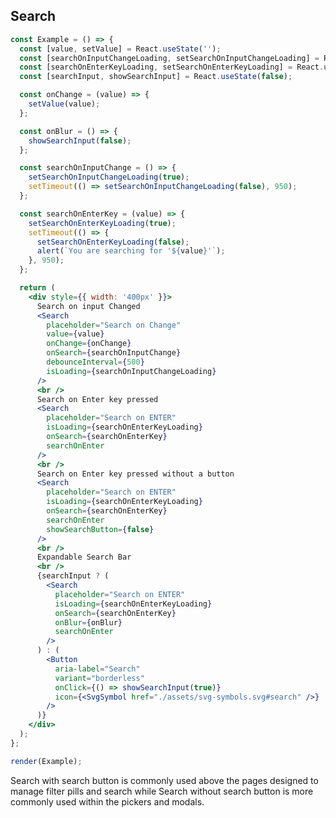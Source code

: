 
## Search

```jsx live=true
const Example = () => {
  const [value, setValue] = React.useState('');
  const [searchOnInputChangeLoading, setSearchOnInputChangeLoading] = React.useState(false);
  const [searchOnEnterKeyLoading, setSearchOnEnterKeyLoading] = React.useState(false);
  const [searchInput, showSearchInput] = React.useState(false);

  const onChange = (value) => {
    setValue(value);
  };

  const onBlur = () => {
    showSearchInput(false);
  };

  const searchOnInputChange = () => {
    setSearchOnInputChangeLoading(true);
    setTimeout(() => setSearchOnInputChangeLoading(false), 950);
  };

  const searchOnEnterKey = (value) => {
    setSearchOnEnterKeyLoading(true);
    setTimeout(() => {
      setSearchOnEnterKeyLoading(false);
      alert(`You are searching for '${value}'`);
    }, 950);
  };

  return (
    <div style={{ width: '400px' }}>
      Search on input Changed
      <Search
        placeholder="Search on Change"
        value={value}
        onChange={onChange}
        onSearch={searchOnInputChange}
        debounceInterval={500}
        isLoading={searchOnInputChangeLoading}
      />
      <br />
      Search on Enter key pressed
      <Search
        placeholder="Search on ENTER"
        isLoading={searchOnEnterKeyLoading}
        onSearch={searchOnEnterKey}
        searchOnEnter
      />
      <br />
      Search on Enter key pressed without a button
      <Search
        placeholder="Search on ENTER"
        isLoading={searchOnEnterKeyLoading}
        onSearch={searchOnEnterKey}
        searchOnEnter
        showSearchButton={false}
      />
      <br />
      Expandable Search Bar
      <br />
      {searchInput ? (
        <Search
          placeholder="Search on ENTER"
          isLoading={searchOnEnterKeyLoading}
          onSearch={searchOnEnterKey}
          onBlur={onBlur}
          searchOnEnter
        />
      ) : (
        <Button
          aria-label="Search"
          variant="borderless"
          onClick={() => showSearchInput(true)}
          icon={<SvgSymbol href="./assets/svg-symbols.svg#search" />}
        />
      )}
    </div>
  );
};

render(Example);
```

<DesignNotes>
  Search with search button is commonly used above the pages designed to manage filter pills and search while Search
  without search button is more commonly used within the pickers and modals.
</DesignNotes>
<Props componentName="Search" />
